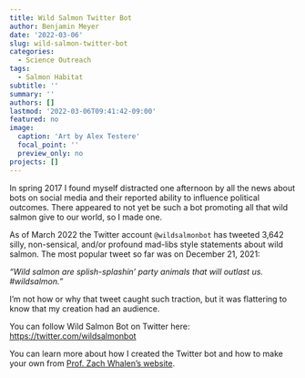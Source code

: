 ```yaml
---
title: Wild Salmon Twitter Bot
author: Benjamin Meyer
date: '2022-03-06'
slug: wild-salmon-twitter-bot
categories:
  - Science Outreach
tags:
  - Salmon Habitat
subtitle: ''
summary: ''
authors: []
lastmod: '2022-03-06T09:41:42-09:00'
featured: no
image:
  caption: 'Art by Alex Testere'
  focal_point: ''
  preview_only: no
projects: []
---
```


In spring 2017 I found myself distracted one afternoon by all the news about bots on social media and their reported ability to influence political outcomes. There appeared to not yet be such a bot promoting all that wild salmon give to our world, so I made one. 

As of March 2022 the Twitter account `@wildsalmonbot` has tweeted 3,642 silly, non-sensical, and/or profound mad-libs style statements about wild salmon. The most popular tweet so far was on December 21, 2021:

*"Wild salmon are splish-splashin' party animals that will outlast us. #wildsalmon."*

I'm not how or why that tweet caught such traction, but it was flattering to know that my creation had an audience.

You can follow Wild Salmon Bot on Twitter here: <https://twitter.com/wildsalmonbot>

You can learn more about how I created the Twitter bot and how to make your own from [Prof. Zach Whalen's website](https://www.zachwhalen.net/posts/how-to-make-a-twitter-bot-with-google-spreadsheets-version-04/).
